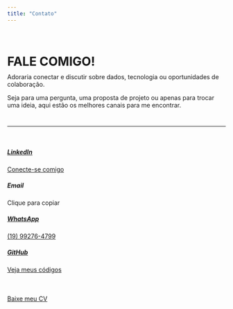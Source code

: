```yaml
---
title: "Contato"
---
```


<br>

<div class="text-center">
  <h1 style="border: none; margin-bottom: 0;">FALE COMIGO!</h1>
  <p class="lead" style="margin-top: 10px;">
    Adoraria conectar e discutir sobre dados, tecnologia ou oportunidades de colaboração.
  </p>
  <p>Seja para uma pergunta, uma proposta de projeto ou apenas para trocar uma ideia, aqui estão os melhores canais para me encontrar.</p>
</div>

<hr style="margin-top: 40px; margin-bottom: 50px;">

```{=html}
<div class="grid text-center">

  <div class="g-col-12 g-col-sm-6 g-col-md-3">
    <a href="https://www.linkedin.com/in/gabrielferreira2001/" target="_blank" class="contact-card">
      <i class="bi bi-linkedin" style="font-size: 2.5rem; color: #0077b5;"></i>
      <h5 class="mt-2">LinkedIn</h5>
      <p class="text-muted">Conecte-se comigo</p>
    </a>
  </div>

  <div class="g-col-12 g-col-sm-6 g-col-md-3">
    <div id="email-card" class="contact-card" style="cursor: pointer;">
      <i class="bi bi-envelope-fill" style="font-size: 2.5rem; color: #c71610;"></i>
      <h5 class="mt-2">Email</h5>
      <p class="text-muted" id="email-text">Clique para copiar</p>
    </div>
  </div>
  <div class="g-col-12 g-col-sm-6 g-col-md-3">
    <a href="https://wa.me/5519992764799" target="_blank" class="contact-card">
      <i class="bi bi-whatsapp" style="font-size: 2.5rem; color: #25d366;"></i>
      <h5 class="mt-2">WhatsApp</h5>
      <p class="text-muted">(19) 99276-4799</p>
    </a>
  </div>

  <div class="g-col-12 g-col-sm-6 g-col-md-3">
    <a href="https://github.com/FerreiraGabrielw" target="_blank" class="contact-card">
      <i class="bi bi-github" style="font-size: 2.5rem; color: #333;"></i>
      <h5 class="mt-2">GitHub</h5>
      <p class="text-muted">Veja meus códigos</p>
    </a>
  </div>

</div>

<div class="text-center" style="margin-top: 50px;">
  <a href="cv/CvAnalistadeDadosSeniorGabriel Ferreira.pt.pdf" class="btn btn-primary btn-lg" target="_blank" download>
    <i class="bi bi-download"></i> Baixe meu CV
  </a>
</div>
```